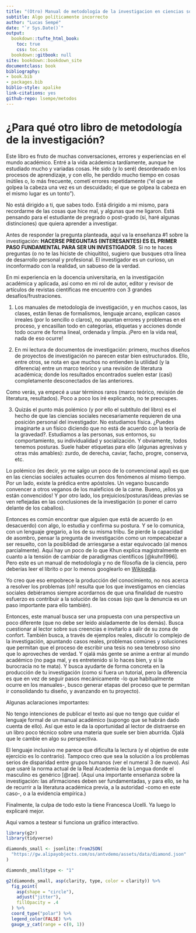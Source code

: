 ```yaml
---
title: "(Otro) Manual de metodología de la investigacion en ciencias sociales"
subtitle: Algo políticamente incorrecto
author: "Lucas Sempé"
date: "`r Sys.Date()`"
output:
  bookdown::tufte_html_book: 
    toc: true
    css: toc.css
  bookdown::gitbook: null
site: bookdown::bookdown_site
documentclass: book
bibliography:
- book.bib
- packages.bib
biblio-style: apalike
link-citations: yes
github-repo: lsempe/metodos
---
```


# ¿Para qué otro libro de metodología de la investigación?

Este libro es fruto de muchas conversaciones, errores y experiencias en el mundo académico. Entré a la vida acádemica tardíamente, aunque he estudiado mucho y variadas cosas. He sido (y lo seré) desordenado en los procesos de aprendizaje, y con ello, he perdido mucho tiempo en cosas inútiles o, lo más frecuente, cometí errores repetidamente ("el que se golpea la cabeza una vez es un descuidado; el que se golpea la cabeza en el mismo lugar es un tonto").

No está dirigido a ti, que sabes todo. Está dirigido a mi mismo, para recordarme de las cosas que hice mal, y algunas que me ligaron. Está pensando para el estudiante de pregrado o post-grado (sí, haré algunas distinciones) que quiera aprender a investigar.

Antes de responder la pregunta planteada, aquí va la enseñanza \#1 sobre la investigación: **HACERSE PREGUNTAS (INTERESANTES) ES EL PRIMER PASO FUNDAMENTAL PARA SER UN INVESTIGADOR**. Si no te haces preguntas (o no te las hiciste de chiquitito), sugiero que busques otra línea de desarrollo personal y profesional. El investigador es un curioso, un inconformado con la realidad, un sabueso de la verdad.

En mi experiencia en la docencia universitaria, en la investigación académica y aplicada, así como en mi rol de autor, editor y revisor de artículos de revistas científicas me encuentro con 3 grandes desafíos/frustraciones.

1)  Los manuales de metodología de investigación, y en muchos casos, las clases, están llenas de formalismos, lenguaje arcano, explican casos irreales (por lo sencillo o claros), no apuntan errores y problemas en el proceso, y encasillan todo en categorías, etiquetas y acciones donde todo ocurre de forma lineal, ordenada y limpia. ¡Pero en la vida real, nada de eso ocurre!

2)  En mi lectura de documentos de investigación: primero, muchos diseños de proyectos de investigación no parecen estar bien estructurados. Ello, entre otros, se nota en que muchos no entienden la utilidad (y la diferencia) entre un marco teórico y una revisión de literatura académica; donde los resultados encontrados suelen estar (casi) completamente desconectados de las anteriores.

Como verás, ya empecé a usar términos raros (marco teórico, revisión de literatura, resultados). Poco a poco los iré explicando, no te preocupes.

3)  Quizás el punto más polémico (y por ello el subtítulo del libro) es el hecho de que las ciencias sociales necesariamente requieren de una posición personal del investigador. No estudiamos física. ¿Puedes imaginarte a un físico diciendo que no está de acuerdo con la teoría de la gravedad?. Estudiamos a las personas, sus entornos, su comportamiento, su individualidad y socialización. Y obviamente, todos tenemos posturas. Suele haber etiquetas para ello (algunas agresivas y otras más amables): zurdo, de derecha, caviar, facho, progre, conserva, etc.

Lo polémico (es decir, yo me salgo un poco de lo convencional aquí) es que en las ciencias sociales actuales ocurren dos fenómenos al mismo tiempo. Por un lado, existe la prédica entre apóstoles. Un vegano buscando convencer a otros veganos de los maleficios de la carne. Bueno, ¡ellos ya están convencidos! Y por otro lado, los prejuicios/posturas/ideas previas se ven reflejadas en las conclusiones de la investigación (o poner el carro delante de los caballos).

Entonces es común encontrar que alguien que está de acuerdo (o en desacuerdo) con algo, lo estudia y confirma su postura. Y se lo comunica, con un lenguaje gregario, a los de su misma tribu. Se pierde la capacidad de asombro, pensar la pregunta de investigación como un rompecabezar a ser resuelto, con la posiblidad de arriesgarse a estar equivocado (al menos parcialmente). Aquí hay un poco de lo que Khun explica magistralmente en cuanto a la tensión de cambiar de paradigmas científicos [@kuhn1996]. Pero este es un manual de metodología y no de filosofía de la ciencia, pero deberías leer el librito o por lo menos googlearlo en [Wikipedia](https://es.wikipedia.org/wiki/La_estructura_de_las_revoluciones_cient%C3%ADficas).

Yo creo que eso empobrece la producción del conocimiento, no nos acerca a resolver los problemas (oh! resulta que los que investigamos en ciencias sociales debiéramos siempre acordarnos de que una finalidad de nuestro esfuerzo es contribuir a la solución de las cosas (ojo que la denuncia es un paso importante para ello también).

Entonces, este manual busca ser una propuesta con una perspectiva un poco diferente (que no debe ser leído aisladamente de los demás). Busca cuestionar al lector sobre sus creencias e invitarlo a salir de su zona de confort. También busca, a través de ejemplos reales, discutir lo complejo de la investigación, apuntando casos reales, problemas comúnes y soluciones que permitan que el proceso de escribir una tesis no sea tenebroso sino que lo aproveches de verdad. Y ojalá más gente se anime a entrar al mundo académico (no paga mal, y es entretenido si lo haces bien, y si la burocracia no te mata). Y busca ayudarte de forma concreta en la producción de tu investigación (como si fuera un tutorial, pero la diferencia es que en vez de seguir pasos mecánicamente -lo que habitualmente ocurre en los manuales-, busco generar etapas del proceso que te permitan ir consolidando tu diseño, y avanzando en tu proyecto).

Algunas aclaraciones importantes:

No tengo intenciones de publicar el texto así que no tengo que cuidar el lenguaje formal de un manual académico (supongo que se habrán dado cuenta de ello). Así que esto le da la oportunidad al lector de distraerse en un libro poco técnico sobre una materia que suele ser bien aburrida. Ojalá que le cambie en algo su perspectiva.

El lenguaje inclusivo me parece que dificulta la lectura (y el objetivo de este ejercicio es lo contrario). Tampoco creo que sea la solución a los problemas serios de disparidad entre grupos humanos (ver el numeral 3 de nuevo). Así que usaré la norma actual de la Real Academia de la Lengua donde el masculino es genérico [@rae]. (Aquí una importante enseñanza sobre la investigación: las afirmaciones deben ser fundamentadas, y para ello, se ha de recurrir a la literatura académica previa, a la autoridad -como en este caso-, o a la evidencia empírica.)

Finalmente, la culpa de todo esto la tiene Francesca Ucelli. Ya luego lo explicaré mejor.

Aqui vamos a testear si funciona un gráfico interactivo.

```r

library(g2r)
library(tidyverse)

```

```r

diamonds_small <- jsonlite::fromJSON(
  "https://gw.alipayobjects.com/os/antvdemo/assets/data/diamond.json"
)

diamonds_small$type <- "1"

g2(diamonds_small, asp(clarity, type, color = clarity)) %>% 
  fig_point(
    asp(shape = "circle"),
    adjust("jitter"), 
    fillOpacity = .4
  ) %>% 
  coord_type("polar") %>% 
  legend_color(FALSE) %>% 
  gauge_y_cat(range = c(0, 1))

```


